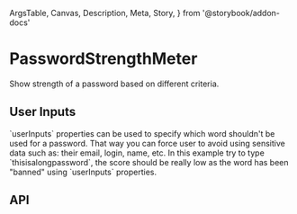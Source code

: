   ArgsTable,
  Canvas,
  Description,
  Meta,
  Story,
} from '@storybook/addon-docs'

<Meta
  title="Components/Data Entry/PasswordStrengthMeter"
  component={PasswordStrengthMeter}
/>

# PasswordStrengthMeter

<Description>
  Show strength of a password based on different criteria.
</Description>

<Canvas>
  <Story name="Basic">
    <UncontrolledPasswordStrengthMeter
      name="basic"
      estimate={zxcvbn}
      strength={[
        { color: 'red', t: 'veryWeak' },
        { color: 'orange', t: 'weak' },
        { color: 'yellow', t: 'medium' },
        { color: 'green', t: 'strong' },
        { color: 'green', t: 'veryStrong' },
      ]}
      title="Password Strength"
    />
  </Story>
</Canvas>

## User Inputs

<Description>
  `userInputs` properties can be used to specify which word shouldn't be used
  for a password. That way you can force user to avoid using sensitive data such
  as: their email, login, name, etc.
</Description>

<Description>
  In this example try to type `thisisalongpassword`, the score should be really
  low as the word has been "banned" using `userInputs` properties.
</Description>

<Canvas>
  <Story name="User Input">
    <UncontrolledPasswordStrengthMeter
      name="user-inputs"
      estimate={zxcvbn}
      strength={[
        { color: 'red', t: 'veryWeak' },
        { color: 'orange', t: 'weak' },
        { color: 'yellow', t: 'medium' },
        { color: 'green', t: 'strong' },
        { color: 'green', t: 'veryStrong' },
      ]}
      title="Password Strength with User Inputs"
      userInputs={['thisisalongpassword']}
    />
  </Story>
</Canvas>

## API

<ArgsTable of={PasswordStrengthMeter} />
